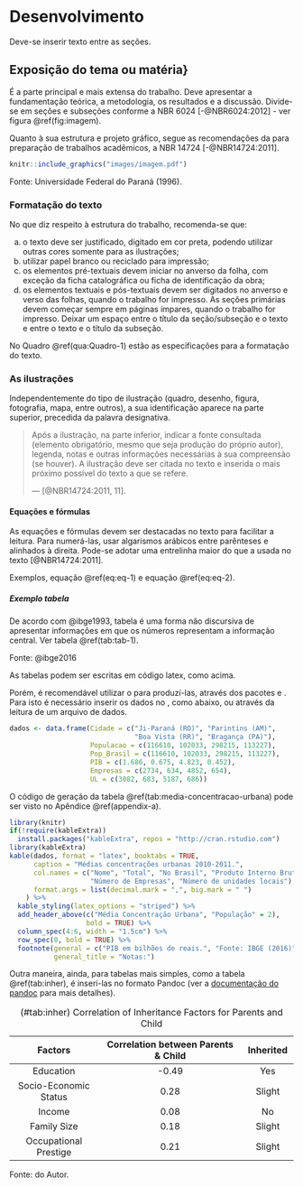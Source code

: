 # Desenvolvimento {#desenvolvimento}

Deve-se inserir texto entre as seções.


## Exposição do tema ou matéria}

É a parte principal e mais extensa do trabalho. Deve apresentar a fundamentação 
teórica, a metodologia, os resultados e a discussão. Divide-se em seções e 
subseções conforme a NBR 6024 [-@NBR6024:2012] - ver figura \@ref(fig:imagem).

Quanto à sua estrutura e projeto gráfico, segue as recomendações da \gls{ABNT} 
para preparação de trabalhos acadêmicos, a NBR 14724 [-@NBR14724:2011].

```r
knitr::include_graphics("images/imagem.pdf")
```
\bcenter
Fonte: Universidade Federal do Paraná (1996).
\ecenter

### Formatação do texto

No que diz respeito à estrutura do trabalho, recomenda-se que:

a. o texto deve ser justificado, digitado em cor preta, podendo utilizar outras 
cores somente para as ilustrações;
b. utilizar papel branco ou reciclado para impressão;
c. os elementos pré-textuais devem iniciar no anverso da folha, com exceção da 
ficha catalográfica ou ficha de identificação da obra;
d. os elementos textuais e pós-textuais devem ser digitados no anverso e verso 
das folhas, quando o trabalho for impresso. As seções primárias devem começar 
sempre em páginas ímpares, quando o trabalho for impresso. Deixar um espaço 
entre o título da seção/subseção e o texto e entre o texto e o título da subseção.


No Quadro \@ref(qua:Quadro-1) estão as especificações para a formatação do texto.

\begin{quadro}[htb]
	\centering
	\caption{\label{qua:Quadro-1}Formatação do texto.}	
	\begin{tabular}{|l|p{11cm}|}
		\hline
		\textbf{Formato do papel} & A4.\\ \hline
		\textbf{Impressão}        & A norma recomenda que caso seja necessário imprimir, deve-se utilizar a frente e o verso da página.\\ \hline
		\textbf{Margens}          & Superior: 3, Inferior: 2, Interna: 3 e Externa: 2. Usar margens espelhadas quando o  trabalho for impresso.\\ \hline
		\textbf{Paginação}        & As páginas dos elementos pré-textuais devem ser contadas, mas não numeradas. Para trabalhos digitados somente no anverso, a numeração das páginas deve constar no canto superior direito da página, a 2 cm da borda, figurando a partir da primeira folha da  parte textual. Para trabalhos digitados no anverso e no verso, a numeração deve constar no canto superior direito, no anverso, e no canto superior esquerdo no verso.\\ \hline
		\textbf{Espaçamento}      & O texto deve ser redigido com espaçamento entre linhas 1,5, excetuando-se as citações de mais de três linhas, notas de rodapé, referências, legendas das ilustrações e das tabelas, natureza (tipo do trabalho, objetivo, nome da instituição a que é submetido e área de concentração), que devem ser digitados em espaço simples, com fonte menor. As referências devem ser separadas entre si por um espaço simples em branco.\\ \hline
		\textbf{Paginação}        & A contagem inicia na folha de rosto, mas se insere o número da página na introdução até o final do trabalho.\\ \hline
		\textbf{Fontes sugeridas} & Arial ou Times New Roman.\\ \hline
		\textbf{Tamanho da fonte} & \textbf{Fonte tamanho 12 para o texto}, incluindo os títulos das seções e subseções. As citações com mais de três linhas, notas de rodapé, paginação, dados internacionais de catalogação, legendas e fontes das ilustrações e das tabelas devem ser de tamanho menor. Adotamos, neste \textit{template} \textbf{fonte tamanho 10}.\\ \hline
		\textbf{Nota de rodapé}   & Devem ser digitadas dentro da margem, ficando separadas por um espaço simples por entre as linhas e por filete de 5 cm a partir da margem esquerda. A partir da segunda linha, devem ser alinhadas embaixo da primeira letra da primeira palavra da primeira linha.\\ \hline
	\end{tabular}
	\fonte{\textcite{NBR14724:2011}.}
\end{quadro}


### As ilustrações

Independentemente do tipo de ilustração (quadro, desenho, figura, fotografia, 
mapa, entre outros), a sua identificação aparece na parte superior, precedida da 
palavra designativa. 

>  Após a ilustração, na parte inferior, indicar a fonte consultada (elemento 
obrigatório, mesmo que seja produção do próprio autor), legenda, notas e outras 
informações necessárias à sua compreensão (se houver). A ilustração deve ser 
citada no texto e inserida o mais próximo possível do texto a que se refere. 
>
> --- [@NBR14724:2011, 11].


#### Equações e fórmulas

As equações e fórmulas devem ser destacadas no texto para facilitar a leitura.
Para numerá-las, usar algarismos arábicos entre parênteses e alinhados à direita. 
Pode-se adotar uma entrelinha maior do que a usada no texto [@NBR14724:2011].

Exemplos, equação \@ref(eq:eq-1) e equação \@ref(eq:eq-2).

\begin{equation}
  \gls{C} = 2 \gls{pi} \gls{r}
  (\#eq:eq-1)
\end{equation}

\begin{equation}
  \gls{A} = \gls{pi} \gls{r}^2
  (\#eq:eq-2)
\end{equation}

##### Exemplo tabela

De acordo com @ibge1993, tabela é uma forma não discursiva de apresentar 
informações em que os números representam a informação central. 
Ver tabela \@ref(tab:tab-1).

\begin{table}[htb]
	\ABNTEXfontereduzida
	\caption{\label{tab:tab-1}Médias concentrações urbanas 2010-2011.}
	\begin{tabular}{@{}p{3.0cm}p{1.5cm}p{2cm}p{2.5cm}p{2.5cm}p{2.5cm}@{}}
		\toprule
		\textbf{Média concentração urbana} & \multicolumn{2}{l}{\textbf{População}} & \textbf{Produto Interno Bruto – PIB (bilhões R\$)} & \textbf{Número de empresas} & \textbf{Número de unidades locais} \\ \midrule
		\textbf{Nome}                      & \textbf{Total}   & \textbf{No Brasil}  &                                                   &                             & \\
		Ji-Paraná (RO)                     & 116 610          & 116 610             & 1,686                                             & 2 734                       & 3 082 \\
		Parintins (AM)                     & 102 033          & 102 033             & 0,675                                             & 634                         & 683 \\
		Boa Vista (RR)                     & 298 215          & 298 215             & 4,823                                             & 4 852                       & 5 187 \\
		Bragança (PA)                      & 113 227          & 113 227             & 0,452                                             & 654                         & 686 \\ \bottomrule
	\end{tabular}
\end{table}
\bcenter
Fonte: @ibge2016
\ecenter

As tabelas podem ser escritas em código latex, como acima.

Porém, é recomendável utilizar o \proglang{R} para produzí-las, através dos pacotes
\pkg{knitr} e \pkg{kableExtra}. Para isto é necessário inserir os dados no 
\proglang{R}, como abaixo, ou através da leitura de um arquivo de dados.

```r
dados <- data.frame(Cidade = c("Ji-Paraná (RO)", "Parintins (AM)", 
                               "Boa Vista (RR)", "Bragança (PA)"),
                    Populacao = c(116610, 102033, 298215, 113227),
                    Pop_Brasil = c(116610, 102033, 298215, 113227),
                    PIB = c(1.686, 0.675, 4.823, 0.452),
                    Empresas = c(2734, 634, 4852, 654),
                    UL = c(3082, 683, 5187, 686))
```

O código de geração da tabela \@ref(tab:media-concentracao-urbana) pode ser 
visto no Apêndice \@ref(appendix-a).

```r
library(knitr)
if(!require(kableExtra))
  install.packages("kableExtra", repos = "http://cran.rstudio.com")
library(kableExtra)
kable(dados, format = "latex", booktabs = TRUE,
      caption = "Médias concentrações urbanas 2010-2011.",
      col.names = c("Nome", "Total", "No Brasil", "Produto Interno Bruto - PIB", 
                    "Número de Empresas", "Número de unidades locais"),
      format.args = list(decimal.mark = ",", big.mark = " ")
    ) %>%
  kable_styling(latex_options = "striped") %>% 
  add_header_above(c("Média Concentração Urbana", "População" = 2), 
                   bold = TRUE) %>% 
  column_spec(4:6, width = "1.5cm") %>% 
  row_spec(0, bold = TRUE) %>% 
  footnote(general = c("PIB em bilhões de reais.", "Fonte: IBGE (2016)"),
           general_title = "Notas:")
```

Outra maneira, ainda, para tabelas mais simples, como a tabela \@ref(tab:inher),
é inserí-las no formato Pandoc (ver a 
[documentação do pandoc](https://pandoc.org/MANUAL.html#tables) para mais detalhes).

----------------------------------------------------------------------------------
  Factors                    Correlation between Parents & Child      Inherited
------------------------- ----------------------------------------- --------------
  Education                                -0.49                         Yes
  
  Socio-Economic Status                     0.28                        Slight   
  
  Income                                    0.08                          No
  
  Family Size                               0.18                        Slight
  
  Occupational Prestige                     0.21                        Slight
------------------------- ----------------------------------------- --------------
Table: (\#tab:inher) Correlation of Inheritance Factors for Parents and Child 

\bcenter
Fonte: do Autor.
\ecenter
